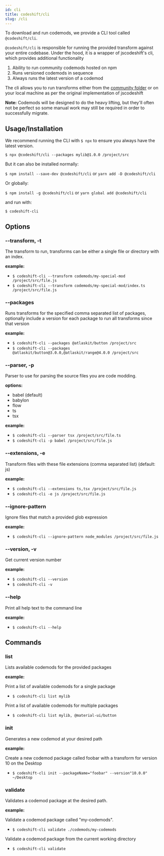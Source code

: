 ```yaml
---
id: cli
title: codeshift/cli
slug: /cli
---
```


To download and run codemods, we provide a CLI tool called `@codeshift/cli`.

`@codeshift/cli` is responsible for running the provided transform against your entire codebase.
Under the hood, it is a wrapper of jscodeshift's cli, which provides additional functionality

1. Ability to run community codemods hosted on npm
2. Runs versioned codemods in sequence
3. Always runs the latest version of a codemod

The cli allows you to run transforms either from the [community folder](https://github.com/CodeshiftCommunity/CodeshiftCommunity/tree/main/community) or on your local machine as per the original implementation of jscodeshift

**Note:** Codemods will be designed to do the heavy lifting, but they'll often not be perfect so some manual work may still be required in order to successfully migrate.

## Usage/Installation

We recommend running the CLI with `$ npx` to ensure you always have the latest version.

`$ npx @codeshift/cli --packages mylib@1.0.0 /project/src`

But it can also be installed normally:

`$ npm install --save-dev @codeshift/cli` or `yarn add -D @codeshift/cli`

Or globally:

`$ npm install -g @codeshift/cli` or `yarn global add @codeshift/cli`

and run with:

`$ codeshift-cli`

## Options

### --transform, -t

The transform to run, transforms can be either a single file or directory with an index.

**example:**

- `$ codeshift-cli --transform codemods/my-special-mod /project/src/file.js`
- `$ codeshift-cli --transform codemods/my-special-mod/index.ts /project/src/file.js`

### --packages

Runs transforms for the specified comma separated list of packages, optionally include a version for each package to run all transforms since that version

**example:**

- `$ codeshift-cli --packages @atlaskit/button /project/src`
- `$ codeshift-cli --packages @atlaskit/button@3.0.0,@atlaskit/range@4.0.0 /project/src`

### --parser, -p

Parser to use for parsing the source files you are code modding.

**options:**

- babel (default)
- babylon
- flow
- ts
- tsx

**example:**

- `$ codeshift-cli --parser tsx /project/src/file.ts`
- `$ codeshift-cli -p babel /project/src/file.js`

### --extensions, -e

Transform files with these file extensions (comma separated list) (default: js)

**example:**

- `$ codeshift-cli --extensions ts,tsx /project/src/file.js`
- `$ codeshift-cli -e js /project/src/file.js`

### --ignore-pattern

Ignore files that match a provided glob expression

**example:**

- `$ codeshift-cli --ignore-pattern node_modules /project/src/file.js`

### --version, -v

Get current version number

**example:**

- `$ codeshift-cli --version`
- `$ codeshift-cli -v`

### --help

Print all help text to the command line

**example:**

- `$ codeshift-cli --help`

## Commands

### list

Lists available codemods for the provided packages

**example:**

Print a list of available codemods for a single package

- `$ codeshift-cli list mylib`

Print a list of available codemods for multiple packages

- `$ codeshift-cli list mylib, @material-ui/button`

### init

Generates a new codemod at your desired path

**example:**

Create a new codemod package called foobar with a transform for version 10
on the Desktop

- `$ codeshift-cli init --packageName="foobar" --version"10.0.0" ~/Desktop`

### validate

Validates a codemod package at the desired path.

**example:**

Validate a codemod package called "my-codemods".

- `$ codeshift-cli validate ./codemods/my-codemods`

Validate a codemod package from the current working directory

- `$ codeshift-cli validate`
